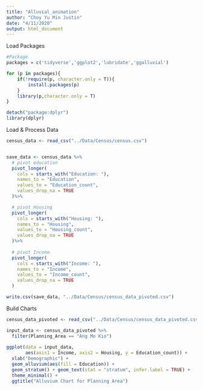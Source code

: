 ```yaml
---
title: "Alluvial_animation"
author: "Choy Yu Min Justin"
date: "4/11/2020"
output: html_document
---
```



Load Packages
```r
#Package
packages = c('tidyverse','ggplot2','lubridate','ggalluvial')

for (p in packages){
    if(!require(p, character.only = T)){
        install.packages(p)
    }
    library(p,character.only = T)
}

detach("package:dplyr")
library(dplyr)
```

Load & Process Data
```r
census_data <- read_csv("../Data/Census/census.csv")


save_data <- census_data %>% 
  # pivot education
  pivot_longer(
    cols = starts_with("Education: "), 
    names_to = "Education", 
    values_to = "Education_count",
    values_drop_na = TRUE
  )%>%

  # pivot Housing
  pivot_longer(
    cols = starts_with("Housing: "), 
    names_to = "Housing", 
    values_to = "Housing_count",
    values_drop_na = TRUE
  )%>%
  
  # pivot Income
  pivot_longer(
    cols = starts_with("Income: "), 
    names_to = "Income", 
    values_to = "Income_count",
    values_drop_na = TRUE
  )

write.csv(save_data, "../Data/Census/census_data_pivoted.csv")
```
Build Charts
```r
census_data_pivoted <- read_csv("../Data/Census/census_data_pivoted.csv") 

input_data <- census_data_pivoted %>%
  filter(Planning_Area == "Ang Mo Kio")
  
ggplot(data = input_data,
       aes(axis1 = Income, axis2 = Housing, y = Education_count)) +
  xlab("Demographic") +
  geom_alluvium(aes(fill = Education)) +
  geom_stratum() + geom_text(stat = "stratum", infer.label = TRUE) +
  theme_minimal() +
  ggtitle("Alluvium Chart for Planning Area")
```


